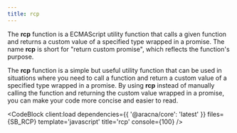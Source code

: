 ```yaml
---
title: rcp
---
```



The **rcp** function is a ECMAScript utility function that calls a given function and returns a custom value of a specified type wrapped in a promise. The name **rcp** is short for "return custom promise", which reflects the function's purpose.

The **rcp** function is a simple but useful utility function that can be used in situations where you need to call a function and return a custom value of a specified type wrapped in a promise. By using **rcp** instead of manually calling the function and returning the custom value wrapped in a promise, you can make your code more concise and easier to read.

<CodeBlock client:load dependencies={{ '@aracna/core': 'latest' }} files={SB_RCP} template='javascript' title='rcp' console={100} />
